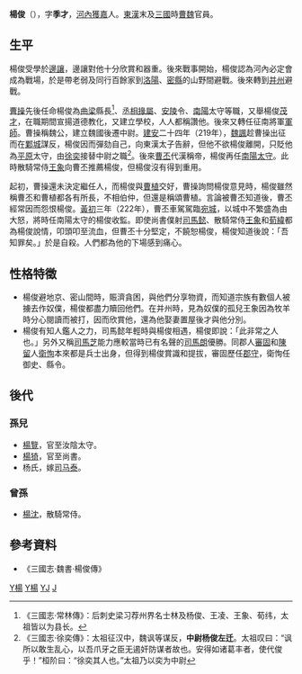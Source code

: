 '''楊俊'''（{{bd|2世紀||222年|catIdx=Y楊}}），字'''季才'''，[[河內郡_(中國)|河內]][[獲嘉|獲嘉]]人。[[東漢|東漢]]末及[[三國|三國]]時[[曹魏|曹魏]]官員。

==生平==
楊俊受學於[[邊讓|邊讓]]，邊讓對他十分欣賞和器重。後來戰事開始，楊俊認為河內必定會成為戰場，於是帶老弱及同行百餘家到[[洛陽|洛陽]]、[[密縣|密縣]]的山野間避戰。後來轉到[[并州|并州]]避戰。

[[曹操|曹操]]先後任命楊俊為[[曲梁|曲梁]]縣長<ref>《三國志·常林傳》：后刺史梁习荐州界名士林及杨俊、王凌、王象、荀纬，太祖皆以为县长。</ref>、[[丞相|丞相]][[掾屬|掾屬]]、[[安陵|安陵]]令、[[南陽|南陽]]太守等職，又舉楊俊[[茂才|茂才]]，在職期間宣揚道德教化，又建立學校，人人都稱讚他。後來又轉任征南將軍[[軍師|軍師]]。曹操稱魏公，建立魏國後遷中尉。[[建安_(漢獻帝)|建安]]二十四年（219年），[[魏諷|魏諷]]趁曹操出征而在[[鄴城|鄴城]]謀反，楊俊因而彈劾自己，向東漢太子告辭，但他不欲楊俊離開，只貶他為[[平原|平原]]太守，由[[徐奕|徐奕]]接替中尉之職<ref>《三國志·徐奕傳》：太祖征汉中，魏讽等谋反，'''中尉杨俊左迁'''。太祖叹曰：“讽所以敢生乱心，以吾爪牙之臣无遏奸防谋者故也。安得如诸葛丰者，使代俊乎！”桓阶曰：“徐奕其人也。”太祖乃以奕为中尉</ref>。後來[[曹丕|曹丕]]代漢稱帝，楊俊再任[[南陽|南陽]][[太守|太守]]。此時散騎常侍[[王象|王象]]向曹丕推薦楊俊，但楊俊沒有得到重用。

起初，曹操還未決定繼任人，而楊俊與[[曹植|曹植]]交好，曹操詢問楊俊意見時，楊俊雖然稱曹丕和曹植都各有所長，不相伯仲，但還是稱頌曹植。言論被曹丕知道後，曹丕經常因而怨恨楊俊。[[黃初|黃初]]三年（222年），曹丕車駕駕臨[[宛城|宛城]]，以城中不繁盛為由大怒，將時任南陽太守的楊俊收監。即使尚書僕射[[司馬懿|司馬懿]]、散騎常侍[[王象|王象]]和[[荀緯|荀緯]]都為楊俊說情，叩頭叩至流血，但曹丕十分堅定，不饒恕楊俊，楊俊知道後說：「吾知罪矣。」於是自殺。人們都為他的下場感到痛心。

==性格特徵==
*楊俊避地京、密山間時，賑濟貪困，與他們分享物資，而知道宗族有數個人被擄去作奴僕，楊俊都盡力贖回他們。在并州時，見為奴僕的孤兒王象因為牧羊時分心閱讀而被打，因而欣賞他，還為他娶妻置屋後才與他分別。
*楊俊有知人鑑人之力，司馬懿年輕時與楊俊相遇，楊俊即說：「此非常之人也。」另外又稱[[司馬芝|司馬芝]]能力應較當時已有名聲的[[司馬朗|司馬朗]]優勝。同郡人[[審固|審固]]和[[陳留|陳留]]人[[衛恂|衛恂]]本來都是兵士出身，但得到楊俊賞識和提拔，審固歷任[[郡守|郡守]]，衛恂任御史、縣令。

==後代==
===孫兒===
*[[楊覽|楊覽]]，官至汝陰太守。
*[[楊猗|楊猗]]，官至尚書。
*杨氏，嫁[[司马泰|司马泰]]。

===曾孫===
*[[楊沈|楊沈]]，散騎常侍。

==參考資料==
*《三國志·魏書·楊俊傳》
{{三国志}}
[[Category:東漢政治人物|Y楊]]
[[Category:曹魏政治人物|Y楊]]
[[Category:三國自殺人物|YJ]]
[[Category:楊姓|J]]